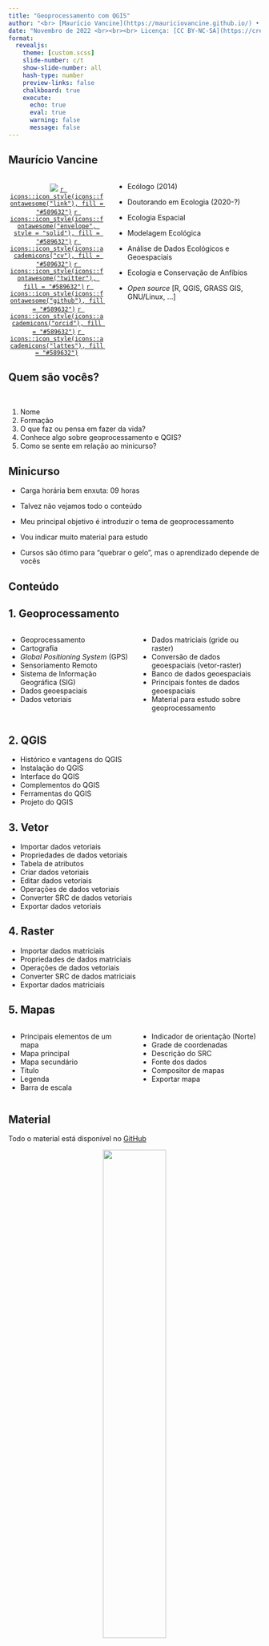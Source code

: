 ```yaml
---
title: "Geoprocessamento com QGIS"
author: "<br> [Maurício Vancine](https://mauriciovancine.github.io/) • [LEEC/Unesp](https://leec.eco.br/)"
date: "Novembro de 2022 <br><br><br> Licença: [CC BY-NC-SA](https://creativecommons.org/licenses/by-nc-sa/4.0/deed.pt_BR)"
format: 
  revealjs:
    theme: [custom.scss]
    slide-number: c/t
    show-slide-number: all
    hash-type: number
    preview-links: false
    chalkboard: true
    execute:
      echo: true
      eval: true
      warning: false
      message: false
---
```


## Maurício Vancine 

::: columns
::: {.column width="40%"}
<center>
<br>
![](img/avatar.png)
[`r icons::icon_style(icons::fontawesome("link"), fill = "#589632")`](https://mauriciovancine.github.io/)
[`r icons::icon_style(icons::fontawesome("envelope", style = "solid"), fill = "#589632")`](mailto:mauricio.vancine@gmail.com)
[`r icons::icon_style(icons::academicons("cv"), fill = "#589632")`](https://mauriciovancine.github.io/cv/cv-mauricio-vancine-pt-academic-complete.html)
[`r icons::icon_style(icons::fontawesome("twitter"), fill = "#589632")`](https://twitter.com/mauriciovancine)
[`r icons::icon_style(icons::fontawesome("github"), fill = "#589632")`](https://github.com/mauriciovancine)
[`r icons::icon_style(icons::academicons("orcid"), fill = "#589632")`](https://orcid.org/0000-0001-9650-7575)
[`r icons::icon_style(icons::academicons("lattes"), fill = "#589632")`](http://lattes.cnpq.br/9761288418931193)
</center>
:::

::: {.column width="60%"}

- Ecólogo (2014)

- Doutorando em Ecologia (2020-?)

- Ecologia Espacial

- Modelagem Ecológica

- Análise de Dados Ecológicos e Geoespaciais

- Ecologia e Conservação de Anfíbios

- *Open source* [R, QGIS, GRASS GIS, GNU/Linux, ...]

:::
:::

## Quem são vocês?

<br>

1. Nome
1. Formação
1. O que faz ou pensa em fazer da vida?
1. Conhece algo sobre geoprocessamento e QGIS?
1. Como se sente em relação ao minicurso?

## Minicurso

::: {.incremental}
- Carga horária bem enxuta: 09 horas

- Talvez não vejamos todo o conteúdo

- Meu principal objetivo é introduzir o tema de geoprocessamento

- Vou indicar muito material para estudo

- Cursos são ótimo para "quebrar o gelo", mas o aprendizado depende de vocês

:::

## Conteúdo{.smaller}

::: panel-tabset
## 1. Geoprocessamento

::: columns
::: {.column width="50%"}
::: nonincremental
- Geoprocessamento
- Cartografia
- *Global Positioning System* (GPS)
- Sensoriamento Remoto
- Sistema de Informação Geográfica (SIG)
- Dados geoespaciais
- Dados vetoriais
:::
:::

::: {.column width="50%"}
::: nonincremental
- Dados matriciais (gride ou raster)
- Conversão de dados geoespaciais (vetor-raster)
- Banco de dados geoespaciais
- Principais fontes de dados geoespaciais
- Material para estudo sobre geoprocessamento
:::
:::
:::

## 2. QGIS

::: nonincremental
- Histórico e vantagens do QGIS
- Instalação do QGIS 
- Interface do QGIS
- Complementos do QGIS
- Ferramentas do QGIS
- Projeto do QGIS
:::

## 3. Vetor

::: nonincremental
- Importar dados vetoriais
- Propriedades de dados vetoriais
- Tabela de atributos
- Criar dados vetoriais
- Editar dados vetoriais
- Operações de dados vetoriais
- Converter SRC de dados vetoriais
- Exportar dados vetoriais
:::

## 4. Raster

::: nonincremental
- Importar dados matriciais
- Propriedades de dados matriciais
- Operações de dados vetoriais
- Converter SRC de dados matriciais
- Exportar dados matriciais
:::

## 5. Mapas

::: columns
::: {.column width="50%"}
::: nonincremental
- Principais elementos de um mapa
- Mapa principal
- Mapa secundário
- Título
- Legenda
- Barra de escala
:::
:::

::: {.column width="50%"}
::: nonincremental
- Indicador de orientação (Norte)
- Grade de coordenadas
- Descrição do SRC
- Fonte dos dados
- Compositor de mapas
- Exportar mapa
:::
:::
:::

:::

## Material

Todo o material está disponível no [GitHub](https://github.com/mauriciovancine/workshop-qgis)

<center>
<img src="img/github.png" style="width:50%"/>
</center>

:::footer
[GitHub](https://github.com/mauriciovancine/workshop-qgis)
:::

## Conferindo os computadores

<center>
<img src="img/general_hard_soft_bg.png" style="width:80%"/>
</center>

:::footer
[Café com Código](https://www.instagram.com/cafecomcodigo/?hl=pt)
:::

## IMPORTANTE!!!

**Estamos num espaço seguro e amigável**

- Sintam-se à vontade para me interromper e tirar dúvidas

<center>
<img src="img/general_starwars_teamwork.png" style="width:50%"/>
</center>

# 1. Geoprocessamento

## Definição

Conjunto de técnicas computacionais que opera sobre bases de dados georreferenciados para transformá-los em informações relevantes

<center>
<img src="img/geo_geoprocessing.jpg" style="width:60%"/>
</center>

:::footer
[Xavier-da-Silva (2001)](https://leitura.com.br/geoprocessamento-e-analise-ambiental-aplicacoes-L030-9788528610765),
[Xavier-da-Silva (2009)](http://www.ufrrj.br/lga/tiagomarino/artigos/oqueegeoprocessamento.pdf),
[Adeus a Jorge Xavier da Silva (2021)](https://ufrj.br/2021/07/adeus-a-jorge-xavier-da-silva/)
:::

## Aplicações {.smaller}

Busca entender os padrões espaciais como o ambiente físico, fenômenos climáticos, humanos, sociais ou econômicos, a partir de dados dados espaciais para gerar informações espaciais

. . . 

1. Mapeamento temático (municípios, bacias hidrográficas, países, etc.)
1. Zoneamento (ambiental, socioeconômico, turístico, etc.)
1. Monitoramento de áreas de risco ou de proteção ambiental
1. Avaliação e proteção de impacto ambiental
1. Manejo e conservação de recursos naturais
1. Ordenamento territorial
1. Estruturação de redes de energia, água ou esgoto
1. Estudos e modelagens de expansão urbana
1. Controle de ocupações e construções irregulares
1. Estabelicimento e/ou adequação de transporte

![](img/geo_geoprocessamento.png){.absolute width=500 height=250 right=-150 top=400}

:::footer
[Fitz et al. (2008)](https://www.ofitexto.com.br/livro/geoprocessamento-sem-complicacao/),
[O que é geoprocessamento - GeoAplicada (2018)](https://www.geoaplicada.com/geoinformatica-geoprocessamento-e-geotecnologias/o_que_e_geoprocessamento/)
:::

## Elementos

1. Cartografia digital (CD)
1. *Global Positioning System* (GPS)
1. Sensoriamento Remoto (RS)
1. Sistemas de Informações Geográficas (SIG)

<center>
<img src="img/geoprocessamento_elementos.png" style="width:100%"/>
</center>

:::footer
[Xavier-da-Silva (2009)](http://www.ufrrj.br/lga/tiagomarino/artigos/oqueegeoprocessamento.pdf),
[ESRI](https://www.esri.com/en-us/what-is-gis/overview)
:::

## Cartografia

**Conceitos**

1. Escala
1. Sistemas de coordenadas 
1. Datum
1. Sistema de Referência de <br> Coordenadas (SRC)

![](img/geo_cartografia.jpg){.absolute width=500 height=400 right=-100 top=250}

## Escala

Relação entre a medida gráfica (representado no papel ou computador) e a medida real (objeto ou lugar)

<br>

d (distância gráfica): 0.01 m (1 cm)

D (distância real): 250 m

E (escala) = d / D = 0.01 m / 250 m 

E = 1/25000 ou 1:25000

![](img/geo_scale_bar.png){.absolute width=400 height=150 right=-50 top=500}

## Sistema de coordenadas

**Sistema de coordenadas geográfico (graus)**

1. Graus, minutos e segundos  
Longitude: 42°42'42" O  
Latitude: 23°23'23" S

. . . 

2. Graus decimais  
Longitude: -42.71167  
Latitude: -23.38972

. . . 

**Conversão**: 42 + (42/60) + (42/3600) = 42.71167 <br>
**Conversão**: 23 + (23/60) + (23/3600) = 23.38972

![](img/geo_coordenadas_geograficas.png){.absolute width=650 height=350 right=-100 top=200}

:::footer
[5 Themes of Geography](https://spark.adobe.com/page/WXwQFzH7DqYAw/)
:::

## Sistema de coordenadas 

**Sistema de coordenadas projetado (metros)**

![](img/geo_proj_families.png){.absolute width=500 height=400 right=550 top=200}
![](img/geo_proj.png){.absolute width=500 height=450 right=0 top=170}

:::footer
[Guia do Usuário QGIS](https://docs.qgis.org/3.22/pt_BR/docs/gentle_gis_introduction/coordinate_reference_systems.html), [Tennekes & Nowosad (in prep.)](https://r-tmap.github.io/tmap-book/index.html)
:::

## Sistema de coordenadas 

**Sistema de coordenadas projetado (metros)**

Universal Transversa de Mercator (UTM)

X UTM: 706832 m E

Y UTM: 4344683 m N

Zona: 10S

![](img/geo_utm_zones.png){.absolute width=700 height=400 right=-100 top=250}

:::footer
[Guia do Usuário QGIS](https://docs.qgis.org/3.22/pt_BR/docs/gentle_gis_introduction/coordinate_reference_systems.html)
:::

## Datum

Relação do sistema de coordenadas com a superfície da Terra

<br>

**1. Geocêntricos**

WGS84

SIRGAS2000

<br>

**2. Topocêntricos**

SAD69

Córrego Alegre

![](img/geo_datum_bg.png){.absolute width=700 height=350 right=-70 top=250}

:::footer
[Cartografia para Geoprocessamento](http://www.geomatica.eng.uerj.br/docentes/araujo/cartografia_para_geoprocessamento)
:::

## Sistema de Referência de Coordenadas (SRC)

Datum + Sistema de Coordenadas (geográfico ou projetado)

<center>
<img src="img/crs_bg.png" style="width:85%"/>
</center>

:::footer
[5 Themes of Geography](https://express.adobe.com/page/WXwQFzH7DqYAw/), [Cartografia para Geoprocessamento](http://www.geomatica.eng.uerj.br/docentes/araujo/cartografia_para_geoprocessamento), [Guia do Usuário QGIS](https://docs.qgis.org/3.22/pt_BR/docs/gentle_gis_introduction/coordinate_reference_systems.html)
:::

## EPSG (*European Petroleum Survey Group*)

<br>

- EPSG: 4326 [WGS84 Geográfico](https://epsg.io/4326)
- EPSG: 4674 [SIRGAS2000 Geográfico](https://epsg.io/4674)
- EPSG: 32723 [WGS84 UTM23S](https://epsg.io/32723)
- EPSG: 31983 [SIRGAS2000 UTM23S](https://epsg.io/31983)

:::footer
[epsg.io](https://epsg.io/)
:::

# Dúvidas?

# Material de estudo

## Livros

- [ggplot2 (2016)](https://ggplot2.tidyverse.org/)

- [R Graphics Cookbook (2018)](http://www.cookbook-r.com/Graphs/)

- [R for Data Science (2017)](https://r4ds.had.co.nz/)

- [Data Visualization with R (2018)](https://rkabacoff.github.io/datavis/)

- [Fundamentals of Data Visualization (2019)](https://serialmentor.com/dataviz/)

- [Interactive web-based data visualization with R, plotly, and shiny (2019)](https://plotly-r.com/)

## Sites

- [ggplot2: Reference](https://ggplot2.tidyverse.org/reference/)

- [R Graph Gallery](https://www.r-graph-gallery.com/)

- [from Data to Viz](https://www.data-to-viz.com/)

- [The Data Visualisation Catalogue](https://datavizcatalogue.com/index.html)

- [plotly](https://plotly.com)

- [Statistical tools for high-throughput data analysis (STHDA)](http://www.sthda.com/english/)

## Muito obrigado!

::: columns
::: {.column width="50%"}
Agradecimentos:

- [Prof. Miltinho](https://leec.eco.br/)

:::

::: {.column width="50%"}
Contato:

<center>
[`r icons::icon_style(icons::fontawesome("link"), fill = "#589632")`](https://mauriciovancine.github.io/)
[`r icons::icon_style(icons::fontawesome("envelope", style = "solid"), fill = "#589632")`](mailto:mauricio.vancine@gmail.com)
[`r icons::icon_style(icons::fontawesome("twitter"), fill = "#589632")`](https://twitter.com/mauriciovancine)
[`r icons::icon_style(icons::fontawesome("github"), fill = "#589632")`](https://github.com/mauriciovancine)

<img src="img/gif_frogs.gif" style="width:80%"/>
</center>

:::
:::

:::footer
Slides por [Maurício Vancine](https://mauriciovancine.github.io/), feitos com [Quarto](https://quarto.org/). Código disponível no [GitHub](https://github.com/mauriciovancine/workshop-qgis/blob/master/01_slides/slides.qmd).
:::
